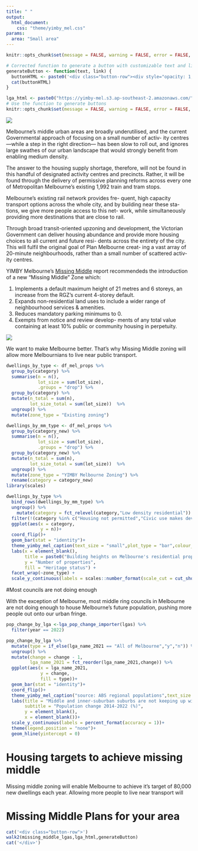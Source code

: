 ```yaml
---
title: " "
output:
  html_document:
    css: "theme/yimby_mel.css"
params:
  area: "Small area"
---
```


```r

knitr::opts_chunk$set(message = FALSE, warning = FALSE, error = FALSE, echo = FALSE, dpi = 300,fig.width = 7, fig.height = 4)

# Corrected function to generate a button with customizable text and link
generateButton <- function(text, link) {
  buttonHTML <- paste0('<div class="button-row"><div style="opacity: 1; transform: translate3d(0px, 0px, 0px) scale3d(1, 1, 1) rotateX(0deg) rotateY(0deg) rotateZ(0deg) skew(0deg); transform-style: preserve-3d;" class="button-wrapper"><a href="', link, '" class="button-fullwidth-2 w-inline-block"><div style="width: 0%; height: 2px;" class="bottom-line-2"></div><div style="height: 0%; width: 2px;" class="left-line-2"></div><div style="width: 0%; height: 2px;" class="top-line-2"></div><div style="height: 0%; width: 2px;" class="right-line-2"></div><div style="height: 0%; width: 538.617px;" class="overlay-colr-button-2"></div><div style="color: rgb(0, 0, 0);" class="button-text">', text, '</div></a></div></div>')
  cat(buttonHTML)
}

lga_html <- paste0("https://yimby-mel.s3.ap-southeast-2.amazonaws.com/",str_replace_all(missing_middle_lgas," ","+"),".html")
# Use the function to generate buttons
knitr::opts_chunk$set(message = FALSE, warning = FALSE, error = FALSE, echo = FALSE, dpi = 300, fig.width = 7, fig.height = 4)

```


![](atlas/mel_missing_middle.png)

Melbourne’s middle urban areas are broadly
underutilised, and the current Governmental
approach of focusing on a small number of activ-
ity centres—while a step in the right direction—
has been slow to roll out, and ignores large
swathes of our urban landscape that would
strongly benefit from enabling medium density.

The answer to the housing supply shortage,
therefore, will not be found in this handful of
designated activity centres and precincts.
Rather, it will be found through the delivery of
permissive planning reforms across every one
of Metropolitan Melbourne’s existing 1,992 train
and tram stops.

Melbourne’s existing rail network provides fre-
quent, high capacity transport options across
the whole city, and by building near these sta-
tions, we give more people access to this net-
work, while simultaneously providing more
destinations that are close to rail.

Through broad transit-oriented upzoning and
development, the Victorian Government can
deliver housing abundance and provide more
housing choices to all current and future resi-
dents across the entirety of the city. This will
fulfil the original goal of Plan Melbourne creat-
ing a vast array of 20-minute neighbourhoods,
rather than a small number of scattered activ-
ity centres.

YIMBY Melbourne's [Missing Middle](https://assets-global.website-files.com/64a530aa67ffbab04c9c39ab/652284ad6a63b8b3ab424966_Missing-Middle-Report.pdf) report recommendeds the introduction
of a new "Missing Middle" Zone which:

1. Implements a default maximum height of
21 metres and 6 storeys, an increase from
the RGZ’s current 4-storey default.
2. Expands non-residential land uses to
include a wider range of neighbourhood
services & amenities.
3. Reduces mandatory parking minimums to 0.
4. Exempts from notice and review develop-
ments of any total value containing at
least 10% public or community housing
in perpetuity.


![](atlas/mel_with_love.png)


We want to make Melbourne better. That's why Missing Middle zoning will allow more Melbournians to live near public transport. 

```r

dwellings_by_type <- df_mel_props %>%
  group_by(category) %>% 
  summarise(n = n(),
            lot_size = sum(lot_size),
            .groups = "drop") %>% 
  group_by(category) %>% 
  mutate(n_total = sum(n),
         lot_size_total = sum(lot_size))  %>% 
  ungroup() %>%
  mutate(zone_type = "Existing zoning")

dwellings_by_mm_type <- df_mel_props %>%
  group_by(category_new) %>% 
  summarise(n = n(),
            lot_size = sum(lot_size),
            .groups = "drop") %>% 
  group_by(category_new) %>% 
  mutate(n_total = sum(n),
         lot_size_total = sum(lot_size))  %>% 
  ungroup() %>%
  mutate(zone_type = "YIMBY Melbourne Zoning") %>%
  rename(category = category_new)
library(scales)

dwellings_by_type %>% 
  bind_rows(dwellings_by_mm_type) %>% 
  ungroup() %>%
    mutate(category = fct_relevel(category,"Low density residential")) %>% 
  filter(!(category %in% c("Housing not permitted","Civic use makes development less likely","Already developed"))) %>% 
  ggplot(aes(x = category, 
             y = n))+
  coord_flip()+ 
  geom_bar(stat = "identity")+
  theme_yimby_mel_caption(text_size = "small",plot_type = "bar",colour_scale = "light_dark") +
  labs(x = element_blank(),
       title = paste0("Building heights on Melbourne's residential properties"),
       y = "Number of properties",
       fill = "Heritage status") +
  facet_wrap(~zone_type) +
  scale_y_continuous(labels = scales::number_format(scale_cut = cut_short_scale()))

```

#Most councils are not doing enough

With the exception of Melbourne, most middle ring councils in Melbourne are not doing enough to house Melbourne's future population, 
pushing more people out onto our urban fringe. 

```r

pop_change_by_lga <-lga_pop_change_importer(lgas) %>% 
  filter(year == 2022)

pop_change_by_lga %>% 
  mutate(type = if_else(lga_name_2021 == "All of Melbourne","y","n")) %>% 
  ungroup() %>% 
  mutate(change = change - 1, 
         lga_name_2021 = fct_reorder(lga_name_2021,change)) %>% 
  ggplot(aes(x = lga_name_2021, 
             y = change,
             fill = type))+
  geom_bar(stat = "identity")+
  coord_flip()+
  theme_yimby_mel_caption("source: ABS regional populations",text_size = "small")+
  labs(title = "Middle and inner-suburban suburbs are not keeping up with\nMelbourne's need for more housing",
       subtitle = "Population change 2014-2022 (%)",
       y = element_blank(),
       x = element_blank())+
  scale_y_continuous(labels = percent_format(accuracy = 1))+
  theme(legend.position = "none")+
  geom_hline(yintercept = 0)
```


# Housing targets to achieve missing middle

Missing middle zoning will enable Melbourne to achieve it's target of 80,000 new dwellings each year. 
Allowing more people to live near transport will 

# Missing Middle Plans for your area

```r
cat('<div class="button-row">')
walk2(missing_middle_lgas,lga_html,generateButton)
cat('</div>')


```
